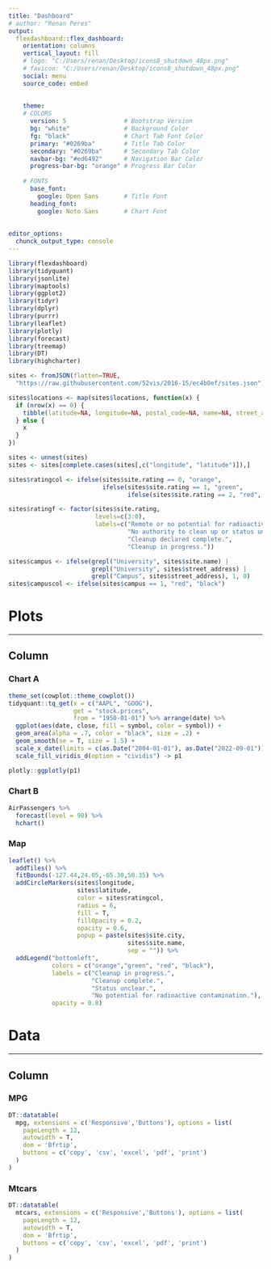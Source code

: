 ---
title: "Dashboard"
# author: "Renan Peres"
output: 
  flexdashboard::flex_dashboard:
    orientation: columns
    vertical_layout: fill
    # logo: "C:/Users/renan/Desktop/icons8_shutdown_48px.png"
    # favicon: "C:/Users/renan/Desktop/icons8_shutdown_48px.png"
    social: menu
    source_code: embed
    
    
    theme:
    # COLORS
      version: 5                # Bootstrap Version
      bg: "white"               # Background Color
      fg: "black"               # Chart Tab Font Color
      primary: "#0269ba"        # Title Tab Color
      secondary: "#0269ba"      # Secondary Tab Color
      navbar-bg: "#ed6492"      # Navigation Bar Color
      progress-bar-bg: "orange" # Progress Bar Color
      
    # FONTS
      base_font:
        google: Open Sans       # Title Font
      heading_font:
        google: Noto Sans       # Chart Font
        
        
editor_options:
  chunck_output_type: console
---

```{r setup, include=FALSE}
library(flexdashboard)
library(tidyquant)
library(jsonlite)
library(maptools)
library(ggplot2)
library(tidyr)
library(dplyr)
library(purrr)
library(leaflet)
library(plotly)
library(forecast)
library(treemap)
library(DT)
library(highcharter)

sites <- fromJSON(flatten=TRUE,
  "https://raw.githubusercontent.com/52vis/2016-15/ec4b0ef/sites.json")

sites$locations <- map(sites$locations, function(x) {
  if (nrow(x) == 0) {
    tibble(latitude=NA, longitude=NA, postal_code=NA, name=NA, street_address=NA)
  } else {
    x
  }
})

sites <- unnest(sites)
sites <- sites[complete.cases(sites[,c("longitude", "latitude")]),]

sites$ratingcol <- ifelse(sites$site.rating == 0, "orange",
                          ifelse(sites$site.rating == 1, "green",
                                 ifelse(sites$site.rating == 2, "red", "black")))

sites$ratingf <- factor(sites$site.rating,
                        levels=c(3:0),
                        labels=c("Remote or no potential for radioactive contamination.",
                                 "No authority to clean up or status unclear.",
                                 "Cleanup declared complete.",
                                 "Cleanup in progress."))

sites$campus <- ifelse(grepl("University", sites$site.name) | 
                       grepl("University", sites$street_address) | 
                       grepl("Campus", sites$street_address), 1, 0)
sites$campuscol <- ifelse(sites$campus == 1, "red", "black")
```

# Plots

-----------------------------------------------------------------------

## Column {data-width=1000, .tabset}

### Chart A

```{r}

theme_set(cowplot::theme_cowplot())
tidyquant::tq_get(x = c("AAPL", "GOOG"), 
                  get = "stock.prices", 
                  from = "1950-01-01") %>% arrange(date) %>% 
  ggplot(aes(date, close, fill = symbol, color = symbol)) +
  geom_area(alpha = .7, color = "black", size = .2) +
  geom_smooth(se = T, size = 1.5) +
  scale_x_date(limits = c(as.Date("2004-01-01"), as.Date("2022-09-01"))) +
  scale_fill_viridis_d(option = "cividis") -> p1

plotly::ggplotly(p1)
```

### Chart B

```{r}
AirPassengers %>% 
  forecast(level = 90) %>% 
  hchart()

```

### Map

```{r}
leaflet() %>% 
  addTiles() %>% 
  fitBounds(-127.44,24.05,-65.30,50.35) %>% 
  addCircleMarkers(sites$longitude, 
                   sites$latitude, 
                   color = sites$ratingcol, 
                   radius = 6, 
                   fill = T,
                   fillOpacity = 0.2,
                   opacity = 0.6,
                   popup = paste(sites$site.city,
                                 sites$site.name, 
                                 sep = "")) %>%
  addLegend("bottomleft", 
            colors = c("orange","green", "red", "black"),
            labels = c("Cleanup in progress.",
                       "Cleanup complete.",
                       "Status unclear.",
                       "No potential for radioactive contamination."), 
            opacity = 0.8)
```


# Data

-----------------------------------------------------------------------

## Column {data-width=1000, .tabset}


### MPG

```{r}
DT::datatable(
  mpg, extensions = c('Responsive','Buttons'), options = list(
    pageLength = 12,
    autowidth = T,
    dom = 'Bfrtip',
    buttons = c('copy', 'csv', 'excel', 'pdf', 'print')
  )
)

```

### Mtcars

```{r}
DT::datatable(
  mtcars, extensions = c('Responsive','Buttons'), options = list(
    pageLength = 12,
    autowidth = T,
    dom = 'Bfrtip',
    buttons = c('copy', 'csv', 'excel', 'pdf', 'print')
  )
)

```

